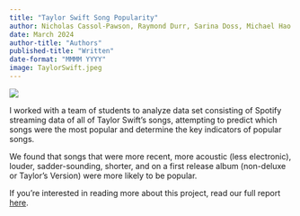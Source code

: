 ```yaml
---
title: "Taylor Swift Song Popularity"
author: Nicholas Cassol-Pawson, Raymond Durr, Sarina Doss, Michael Hao
date: March 2024
author-title: "Authors"
published-title: "Written"
date-format: "MMMM YYYY"
image: TaylorSwift.jpeg
---
```


![](TaylorSwift.jpeg)

I worked with a team of students to analyze data set consisting of Spotify streaming data of all of Taylor Swift's songs, attempting to predict which songs were the most popular and determine the key indicators of popular songs.

We found that songs that were more recent, more acoustic (less electronic), louder, sadder-sounding, shorter, and on a first release album (non-deluxe or Taylor's Version) were more likely to be popular.

If you're interested in reading more about this project, read our full report [here](032024_SpotifyProject.pdf).
